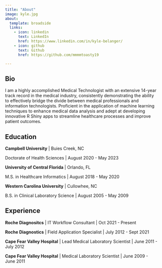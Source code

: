```yaml
---
title: "About"
image: kyle.jpg
about:
  template: broadside
  links:
    - icon: linkedin
      text: LinkedIn
      href: https://www.linkedin.com/in/kyle-belanger/
    - icon: github
      text: Github
      href: https://github.com/mmmmtoasty19

---
```


## Bio

I am a highly accomplished Medical Technologist with an extensive 14-year track record in the medical industry, consistently demonstrating the ability to effectively bridge the divide between medical professionals and information technologists. Proficient in the application of machine learning techniques to enhance medical data analysis and adept at developing innovative R Shiny apps to streamline healthcare processes and improve patient outcomes.

## Education

**Campbell University** | Buies Creek, NC

Doctorate of Health Sciences | August 2020 - May 2023

**University of Central Florida** | Orlando, FL

M.S. in Healthcare Informatics | August 2018 - May 2020

**Western Carolina University** | Cullowhee, NC

B.S. in Clinical Laboratory Science | August 2005 - May 2009

## Experience

**Roche Diagnositcs** | IT Workflow Consultant | Oct 2021 - Present

**Roche Diagnostics** | Field Application Specialist | July 2012 - Sept 2021

**Cape Fear Valley Hospital** | Lead Medical Laboratory Scientist | June 2011 - July 2012

**Cape Fear Valley Hospital** | Medical Laboratory Scientist | June 2009 - June 2011


